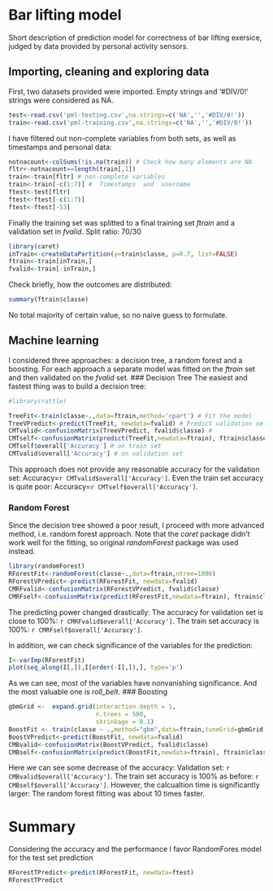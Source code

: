 Bar lifting model
========================================================
Short description of prediction model for correctness of bar lifting exersice, judged by data provided by personal activity sensors.


## Importing, cleaning and exploring data
First, two datasets provided were imported. Empty strings and '#DIV/0!' strings were considered as NA.
```r
test<-read.csv('pml-testing.csv',na.strings=c('NA','','#DIV/0!'))
train<-read.csv('pml-training.csv',na.strings=c('NA','','#DIV/0!'))
```

I have filtered out non-complete variables from both sets, as well as timestamps and personal data:
```r
notnacount<-colSums(!is.na(train)) # Check how many elements are NA
fltr<-notnacount==length(train[,1])
train<-train[fltr] # non-complete variables
train<-train[-c(1:7)] #  Timestamps  and  username
ftest<-test[fltr]
ftest<-ftest[-c(1:7)]
ftest<-ftest[-53]
```

Finally the training set was splitted to a final training set *ftrain* and a validation set in *fvalid*. Split ratio: 70/30
```r
library(caret)
inTrain<-createDataPartition(y=train$classe, p=0.7, list=FALSE)
ftrain<-train[inTrain,]
fvalid<-train[-inTrain,]
```

Check briefly, how the outcomes are distributed:
```r
summary(ftrain$classe)
```

No total majority of certain value, so no naive guess to formulate.

## Machine learning
I considered three approaches: a decision tree, a random forest and a boosting. For each approach a separate model was fitted on the _ftrain_ set and then validated on the _fvalid_ set. 
### Decision Tree
The easiest and fastest thing was to build a decision tree:
```r
#library(rattle)

TreeFit<-train(classe~.,data=ftrain,method='rpart') # Fit the model
TreeVPredict<-predict(TreeFit, newdata=fvalid) # Predict validation set
CMTvalid<-confusionMatrix(TreeVPredict, fvalid$classe) # 
CMTself<-confusionMatrix(predict(TreeFit,newdata=ftrain), ftrain$classe)
CMTself$overall['Accuracy'] # on train set
CMTvalid$overall['Accuracy'] # on validation set
```

This approach does not provide any reasonable accuracy for the validation set: Accuracy=`r CMTvalid$overall['Accuracy']`. Even the train set accuracy is quite poor: Accuracy=`r CMTself$overall['Accuracy']`. 

### Random Forest
Since the decision tree showed a poor result, I proceed with more advanced method, i.e. random forest approach. Note that the *caret* package didn't work well for the fitting, so original *randomForest* package was used instead.

```r
library(randomForest)
RForestFit<-randomForest(classe~.,data=ftrain,ntree=1000)
RForestVPredict<-predict(RForestFit, newdata=fvalid)
CMRFvalid<-confusionMatrix(RForestVPredict, fvalid$classe)
CMRFself<-confusionMatrix(predict(RForestFit,newdata=ftrain), ftrain$classe)
```

The predicting power changed drastically: The accuracy for validation set is close to 100%: `r CMRFvalid$overall['Accuracy']`. The train set accuracy is 100%: `r CMRFself$overall['Accuracy']`. 

In addition, we can check significance of the variables for the prediction:
```r
I<-varImp(RForestFit)
plot(seq_along(I[,]),I[order(-I[,]),], type='p')
```

As we can see, most of the variables have nonvanishing significance. And the most valuable one is *roll_belt*.
### Boosting
```r
gbmGrid <-  expand.grid(interaction.depth = 1,
                        n.trees = 500,
                        shrinkage = 0.1)
BoostFit <- train(classe ~ .,method="gbm",data=ftrain,tuneGrid=gbmGrid, verbose=FALSE)
BoostVPredict<-predict(BoostFit, newdata=fvalid)
CMBvalid<-confusionMatrix(BoostVPredict, fvalid$classe)
CMBself<-confusionMatrix(predict(BoostFit,newdata=ftrain), ftrain$classe)
```
Here we can see some decrease of the accuracy: Validation set: `r CMBvalid$overall['Accuracy']`. The train set accuracy is 100% as before: `r CMBself$overall['Accuracy']`. 
However, the calcualtion time is significantly larger: The random forest fitting was about 10 times faster.

# Summary
Considering the accuracy and the performance I favor RandomFores model for the test set prediction

```r
RForestTPredict<-predict(RForestFit, newdata=ftest)
RForestTPredict
```